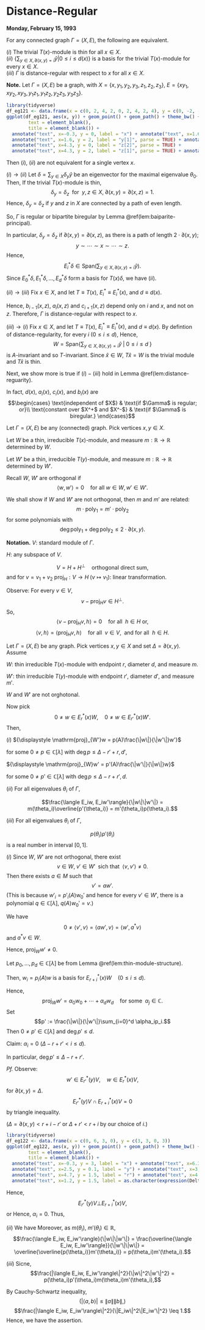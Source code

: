 # Distance-Regular {#lec12}
**Monday, February 15, 1993**

:::{.lemma #distance-reguarity}
For any connected graph $\Gamma = (X, E)$, the following are equivalent.

| $(i)$ The trivial $T(x)$-module is thin for all $x\in X$.

| $(ii)$ $\displaystyle{\left\{\sum_{y\in X, \partial(x,y) = i}\hat{y} \left| 0\leq i\leq d(x)\right.\right\}}$ is a basis for the trivial $T(x)$-module for every $x\in X$.

| $(iii)$ $\Gamma$ is distance-regular with respect to $x$ for all $x\in X$.
:::

**Note.** 
Let $\Gamma = (X, E)$ be a graph, with $X = \{x, y_1, y_2, y_3, z_1, z_2, z_3\}$, $E = \{xy_1, xy_2, xy_3, y_1z_1, y_1z_2, y_2z_3, y_3z_3\}$. 
```r
library(tidyverse)
df_eg121 <- data.frame(x = c(0, 2, 4, 2, 0, 2, 4, 2, 4), y = c(0, -2, -2, 0, 0, 2, 0, 2, 2))
ggplot(df_eg121, aes(x, y)) + geom_point() + geom_path() + theme_bw() + theme(panel.border = element_blank(),line = element_blank(),
        text = element_blank(),
        title = element_blank()) +
  annotate("text", x=-0.3, y = 0, label = "x") + annotate("text", x=1.6, y = -2, label = "y[3]", parse = TRUE) +
  annotate("text", x=1.6, y = 2, label = "y[1]", parse = TRUE) + annotate("text", x=2, y = 0.3, label = "y[2]", parse = TRUE) +
  annotate("text", x=4.3, y = 0, label = "z[2]", parse = TRUE) +
  annotate("text", x=4.3, y = 2, label = "z[1]", parse = TRUE) + annotate("text", x=4.3, y = -2, label = "z[3]", parse = TRUE) 
```
Then $(i)$, $(ii)$ are not equivalent for a single vertex $x$.
\begin{align}
E^*_0T\hat{x} & = \langle \hat{x}\rangle, \\
E^*_1T\hat{x} & = \langle \hat{y}_1 + \hat{y}_2 + \hat{y}_3\rangle, \\
E^*_2T\hat{x} & = \langle \hat{z}_1 + \hat{z}_2 + 2\hat{z}_3\rangle.
\end{align}


:::{.proof name="Proof of Lemma \@ref(lem:distance-reguarity)"}
$(i)\to (ii)$
Let $\delta = \sum_{y\in X}\delta_y\hat{y}$ be an eigenvector for the maximal eigenvalue $\theta_0$. Then,
\begin{align}
\sum_{y\in X, \partial(x,y) = 1}\hat{y} & = A\hat{x} \in T(x)\hat{x} = T(x)\delta \ni E^*_1\delta\\
& = \sum_{y\in X, \partial(x,y)=1}\delta_y\hat{y}
\end{align}
If the trivial $T(x)$-module is thin, 
$$\delta_y = \delta_z \; \text{ for }\; y, z\in X, \; \partial(x,y) = \partial(x,z) = 1.$$
Hence, $\delta_y = \delta_z$ if $y$ and $z$ in $X$ are connected by a path of even length. 

So, $\Gamma$ is regular or bipartite biregular by Lemma \@ref(lem:baiparite-principal).

In particular, $\delta_y = \delta_z$ if $\partial(x,y) = \partial(x,z)$, as there is a path of length $2\cdot \partial(x,y)$;
$$y\sim \cdots \sim x \sim \cdots \sim z.$$
Hence, 
$$E^*_i\delta \in \mathrm{Span}\left(\sum_{y\in X, \partial(x,y) = i}\hat{y}\right).$$
Since $E^*_0\delta, E^*_1\delta, \ldots, E^*_d\delta$ form a basis for $T(x)\delta$, we have $(ii)$.

$(ii)\to (iii)$ 
Fix $x\in X$, and let $T \equiv T(x)$, $E^*_i\equiv E^*_i(x)$, and $d \equiv d(x)$.

\begin{align}
A\sum_{y\in X, \partial(x.y)=i}\hat{y} & = \sum_{z\in X} |\{y\in X \mid \partial(y,z) = 1, \; \partial(x,y) = i\}|\hat{z}\\
& = \sum_{z\in X, \partial(x,z) = i-1}b_{i-1}(x,z)\hat{z} \\
& \qquad + \sum_{z\in X, \partial(x,z) = i} a_{i}(x,z)\hat{z} \\
& \qquad + \sum_{z\in X, \partial(x,z) = i+1} c_{i+1}(x,z)\hat{z}\\
& \in \mathrm{Span}\left\{\left.\sum_{z\in X, \partial(x,z) = j}\hat{z} \; \right| \; j = 0, 1, \ldots, d \right\}.
\end{align}

Hence, $b_{i-1}(x,z)$, $a_i(x,z)$ and $c_{i+1}(x,z)$ depend only on $i$ and $x$, and not on $z$. 
Therefore, $\Gamma$ is distance-regular with respect to $x$.

$(iii)\to (i)$
Fix $x\in X$, and let $T \equiv T(x)$, $E^*_i\equiv E^*_i(x)$, and $d \equiv d(x)$.
By defintion of distance-regularity, for every $i$ $(0\leq i\leq d)$, 
\begin{align}
A\left(\sum_{y\in X, \partial(x,y)=i}\hat{y}\right) & = 
b_{i-1}(x)\sum_{y\in X, \partial(x,y) = i-1}\hat{y} \\
& \qquad + a_{i}(x)\sum_{y\in X, \partial(x,y) = i}\hat{y}\\
& \qquad + c_{i+1}(x)\sum_{y\in X, \partial(x,y) = i+1}\hat{y}.
\end{align}
Hence,
$$W = \mathrm{Span}\left\{\left.\sum_{y\in X, \partial(x,y)=i}\hat{y} \; \right| \; 0\leq i\leq d\; \right\}$$
is $A$-invariant and so $T$-invariant. Since $\hat{x}\in W$, $T\hat{x} = W$ is the trivial module and $T\hat{x}$ is thin.
:::

Next, we show more is true if $(i)-(iii)$ hold in Lemma \@ref(lem:distance-reguarity).

In fact, $d(x)$, $a_i(x)$, $c_i(x)$, and $b_i(x)$ are 
$$\begin{cases} 
\text{independent of $X$} & \text{if $\Gamma$ is regular; or}\\
\text{constant over $X^+$ and $X^-$} & \text{if $\Gamma$ is biregular.}
\end{cases}$$

Let $\Gamma = (X, E)$ be any (connected) graph. Pick vertices $x, y\in X$.

Let $W$ be a thin, irreducible $T(x)$-module, and 
measure $m: \mathbb{R} \to \mathbb{R}$ determined by $W$.

Let $W'$ be a thin, irreducible $T(y)$-module, and 
measure $m: \mathbb{R} \to \mathbb{R}$ determined by $W'$.

Recall $W$, $W'$ are orthogonal if 
$$\langle w, w'\rangle = 0 \quad \text{for all }w\in W, w'\in W'.$$

We shall show if $W$ and $W'$ are not orthogonal, then $m$ and $m'$ are related:
$$m\cdot \mathrm{poly}_1 = m'\cdot \mathrm{poly}_2$$
for some polynomials with 
$$\deg \mathrm{poly}_1 + \deg \mathrm{poly}_2 \leq 2\cdot \partial(x,y).$$

**Notation.**
$V$: standard module of $\Gamma$.

$H$: any subspace of $V$.

$$V = H + H^\bot \quad \text{orthogonal direct sum},$$
and for $v = v_1 + v_2$ $\mathrm{proj}_H: V\to H \; (v\mapsto v_1)$: linear transformation.

Observe:
For every $v\in V$, 
$$v - \mathrm{proj}_H v \in H^\bot.$$
So, 
$$\langle v - \mathrm{proj}_H v, h\rangle = 0 \quad \text{for all }\;h\in H \text{ or},$$
$$\langle v, h\rangle = \langle \mathrm{proj}_H v, h\rangle \quad \text{for all }\;v\in V, \;\text{ and for all }\: h\in H.$$

:::{.theorem #two-thin-modules}
Let $\Gamma = (X,E)$ be any graph. Pick vertices $x,y\in X$ and set $\Delta = \partial(x,y)$. Assume

$W$: thin irreducible $T(x)$-module with endpoint $r$, diameter $d$, and measure $m$.

$W'$: thin irreducible $T(y)$-module with endpoint $r'$, diameter $d'$, and measure $m'$.

$W$ and $W'$ are not orghotonal. 

Now pick
$$0\neq w\in E^*_r(x)W, \quad 0\neq w\in E^*_{r'}(x)W'.$$
Then,

| $(i)$ ${\displaystyle \mathrm{proj}_{W'}w = p(A)\frac{\|w\|}{\|w'\|}w'}$

for some $0\neq p\in \mathbb{C}[\lambda]$ with $\deg p \leq \Delta - r' + r, d'$, 

${\displaystyle \mathrm{proj}_{W}w' = p'(A)\frac{\|w'\|}{\|w\|}w}$

for some $0\neq p'\in \mathbb{C}[\lambda]$ with $\deg p \leq \Delta - r + r', d$.

| $(ii)$ For all eigenvalues $\theta_i$ of $\Gamma$, 
$$\frac{\langle E_iw, E_iw'\rangle}{\|w\|\|w'\|} = m(\theta_i)\overline{p'(\theta_i)} = m'(\theta_i)p(\theta_i).$$

| $(iii)$ For all eigenvalues $\theta_i$ of $\Gamma$,
$$p(\theta_i)p'(\theta_i)$$
is a real number in interval $[0,1]$.
:::

:::{.proof}
$(i)$ Since $W$, $W'$ are not orthogonal, there exist
$$v\in W, \; v'\in W' \; \text{ sich that }\; \langle v, v'\rangle \neq 0.$$
Then there exists $a\in M$ such that 
$$v' = aw'.$$
(This is because $w'_i = p'_i(A)w_0'$ and hence for every $v'\in W'$, there is a polynomial $q\in \mathbb{C}[\lambda]$, $q(A)w_0' = v$.)

We have 
$$0\neq \langle v', v\rangle = \langle aw', v\rangle = \langle w', a^*v\rangle$$
and $a^*v\in W$.

Hence, $\mathrm{proj}_{W} w' \neq 0$.

Let $p_0, \ldots, p_d\in \mathbb{C}[\lambda]$ be from Lemma \@ref(lem:thin-module-structure). 

Then, $w_i = p_i(A)w$ is a basis for $E^*_{r+i}(x)W \quad (0\leq i\leq d)$.

Hence, 
$$\mathrm{proj}_{W}w' = \alpha_0w_0 + \cdots + \alpha_dw_d \quad \text{for some }\; \alpha_j\in \mathbb{C}.$$
Set
$$p' := \frac{\|w\|}{\|w'\|}\sum_{i=0}^d \alpha_ip_i.$$
Then $0\neq p'\in \mathbb{C}[\lambda]$ and $\deg p' \leq d$.


Claim: $\alpha_i = 0$ $(\Delta - r + r' < i\leq d)$.

In particular, $\deg p' \leq \Delta - r + r'$.

_Pf._ Observe:
$$w'\in E^*_{r'}(y)V, \quad w \in E^*_r(x)V,$$
for $\partial(x,y) = \Delta$. 
$$E^*_{r'}(y)V \cap E^*_{r+i}(x)V = 0$$
by triangle inequality. 

($\Delta = \partial(x,y) < r+i - r'$ or $\Delta + r' < r + i$ by our choice of $i$.)

```r
library(tidyverse)
df_eg122 <- data.frame(x = c(0, 6, 3, 0), y = c(3, 3, 0, 3))
ggplot(df_eg122, aes(x, y)) + geom_point() + geom_path() + theme_bw() + theme(panel.border = element_blank(),line = element_blank(),
        text = element_blank(),
        title = element_blank()) +
  annotate("text", x=-0.3, y = 3, label = "x") + annotate("text", x=6.3, y = 3, label = "z") +
  annotate("text", x=2.5, y = 0.1, label = "y") + annotate("text", x=3, y = 3.2, label = "r+i") +
  annotate("text", x=4.7, y = 1.5, label = "r") + annotate("text", x=4.85, y = 1.5, label = "'") + 
  annotate("text", x=1.2, y = 1.5, label = as.character(expression(Delta)), parse = TRUE)
```

Hence,
$$E^*_{r'}(y)V \bot E^*_{r+i}(x)V,$$
or 
\begin{align}
0 & = \langle w', w_i\rangle \\
& = \langle \mathrm{proj}_{W}w', w_i\rangle\\
& = \sum_{j=0}^d\alpha_j\langle w_j, w_i\rangle\\
& = \alpha_i\|w_i\|^2.
\end{align}
Hence, $\alpha_i = 0$.
Thus,
\begin{align}
\mathrm{proj}_{W}w' & = \sum_{i=0}^{\Delta + r' - r}\alpha_iw_i\\
& = \sum_{i=0}^{\Delta + r' - r}\alpha_ip_i(A)w_0\\
& = p'(A)\frac{\|w'\|}{\|w\|}w.
\end{align}

$(ii)$ We have
\begin{align}
\frac{\langle E_iw, E_iw'\rangle}{\|w\|\|w'\|}
& = \frac{\langle E_iw, w'\rangle}{\|w\|\|w'\|}\\
& = \frac{\langle E_iw, \mathrm{proj}_W w'\rangle}{\|w\|\|w'\|} && \text{as }\; \mathrm{proj}_Ww' = p'(A)\frac{\|w\|}{\|w'\|}w\\
& = \frac{\langle E_iw, p'(A) w\rangle}{\|w\|^2}\\
& = \frac{\langle E_iw, E_ip'(A) w\rangle}{\|w\|^2}\\
& = \overline{p'(\theta_i)}\frac{\|E_iW\|^2}{\|w\|^2}\\
& = \overline{p'(\theta_i)}m(\theta_i).
\end{align}
Moreover, as $m(\theta_i)$, $m'(\theta_i)\in \mathbb{R}$, 
$$\frac{\langle E_iw, E_iw'\rangle}{\|w\|\|w'\|}  = \frac{\overline{\langle E_iw, E_iw'\rangle}}{\|w'\|\|w\|}
 = \overline{\overline{p(\theta_i)}m'(\theta_i)} 
 = p(\theta_i)m'(\theta_i).$$
 
$(iii)$ Sicne,
$$\frac{|\langle E_iw, E_iw'\rangle\|^2}{\|w\|^2\|w'\|^2} = p(\theta_i)p'(\theta_i)m(\theta_i)m'(\theta_i),$$
\begin{align}
p(\theta_i)p'(\theta_i) & = \frac{|\langle E_iw, E_iw'\rangle\|^2}{m(\theta_i)m'(\theta_i)\|w\|^2\|w'\|^2} \in \mathbb{R}\\
& = \frac{|\langle E_iw, E_iw'\rangle\|^2}{\frac{\|E_iw\|^2}{\|w\|^2}\frac{\|E_iw'\|^2}{\|w'\|^2}\|w\|^2\|w'\|^2}.
\end{align}

By Cauchy-Schwartz inequality, 
$$(|\langle a, b\rangle | \leq \|a\|\|b\|,)$$
$$\frac{|\langle E_iw, E_iw'\rangle\|^2}{\|E_iw\|^2\|E_iw'\|^2} \leq 1.$$
Hence, we have the assertion.
:::
